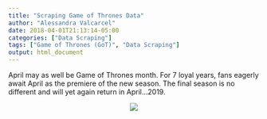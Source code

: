 ```yaml
---
title: "Scraping Game of Thrones Data"
author: "Alessandra Valcarcel"
date: 2018-04-01T21:13:14-05:00
categories: ["Data Scraping"]
tags: ["Game of Thrones (GoT)", "Data Scraping"]
output: html_document
---
```


April may as well be Game of Thrones month. For 7 loyal years, fans eagerly await April as the premiere of the new season. The final season is no different and will yet again return in April...2019.



<center><img src="https://me.me/i/2019-watch-the-throne-give-me-something-for-the-pain-20494104"></center>

